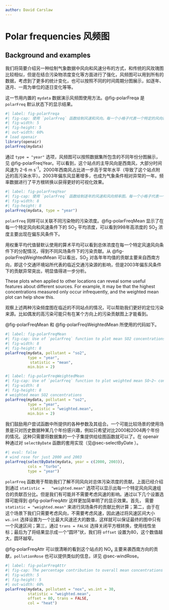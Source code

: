 ```yaml
---
author: David Carslaw
---
```


# Polar frequencies 风频图{#sec-polarFreq}

## Background and examples {#sec-polarFreqBack}

我们将简要介绍另一种绘制气象数据中风向和风速分布的方式，和传统的风玫瑰图比较相似，但是在结合污染物浓度变化等方面进行了强化，风频图可以用到所有的数据，考虑到了更多的统计变化，也可以按照不同的时间周期分图展示，如逐年、逐月、一周为单位的逐日变化等等。

这一节用内置的 `mydata` 数据演示风频图使用方法。@fig-polarFreqa 是 `polarFreq` 默认状态下的显示结果。

```r
#| label: fig-polarFreqa
#| fig-cap: 使用 `polarFreq` 函数绘制风速和风向。每一个小格子代表一个特定的风向和风速组合，格子的颜色代表出现这一个特定风向和风速的总小时数。不同颜色所代表的小时数作为图例缺省放在右侧。小时候的分段并不是线性的，这样可以更好的看到总体的分布。 圆环状的灰色虚线代表不同的风速区间。 
#| fig-width: 5
#| fig-height: 5
#| out-width: 60%
# load openair
library(openair)
polarFreq(mydata)
```

通过 `type = "year"` 选项，风频图可以按照数据集所包含的不同年份分图展示，见 @fig-polarFreqYear。可以看到，这个站点的主导风向是西南风，大部分时间风速为 2-6 m s^-1^。2000年西南风占比进一步高于常年水平（导致了这个站点附近的高污染水平）。2003年偏东风显著增多，也成为气象条件相对异常的一年。频率数据进行了平方根转换以获得更好的可视化效果。

```r
#| label: fig-polarFreqYear
#| fig-cap: 使用 `polarFreq` 函数绘制逐年的风速和风向频率图。每一个小格子代表一个特定的风向和风速组合，格子的颜色代表在当年出现这一个特定风向和风速的总小时数。不同颜色所代表的小时数作为图例缺省放在右侧。小时候的分段并不是线性的，这样可以更好的看到总体的分布。圆环状的灰色虚线代表不同的风速区间。数据所覆盖的时间段显示了每一张图的上方。
#| fig-width: 8
#| fig-height: 8
polarFreq(mydata, type = "year")
```

 `polarFreq` 同样可以关联不同污染物的污染浓度。@fig-polarFreqMean 显示了在每一个特定风向和风速条件下的 SO~2~ 平均浓度，可以看到998年高浓度的 SO~2~ 浓度主要出现在偏东风条件下。

用权重平均代值替默认使用的算术平均可以看到总体浓度在每一个特定风速风向条件下的分配情况，得到不同风场条件下的污染贡献。从 @fig-polarFreqWeightedMean 可以看出，SO~2~ 对各年年均值的贡献主要来自西南方向，即这个交通环境站所代表的临近交通污染源的影响，但是2003年偏东风条件下的贡献异常突出，明显值得进一步分析。

These plots when applied to other locations can reveal some useful features about different sources. For example, it may be that the highest concentrations measured only occur infrequently, and the weighted mean plot can help show this.

观察上述两种污染频度图在临近的不同站点的情况，可以帮助我们更好的定位污染来源。比如偶发的高污染可能只有在某个方向上的污染贡献图上才能看到。

@fig-polarFreqMean 和 @fig-polarFreqWeightedMean 所使用的代码如下。

```r
#| label: fig-polarFreqMean
#| fig-cap: Use of `polarFreq` function to plot mean SO2 concentrations (ppb) by wind speed/directions and year.
#| fig-width: 8
#| fig-height: 8
polarFreq(mydata, pollutant = "so2", 
          type = "year",
           statistic = "mean", 
          min.bin = 2)
```

```r
#| label: fig-polarFreqWeightedMean
#| fig-cap: Use of `polarFreq` function to plot weighted mean SO~2~ concentrations (ppb) by wind speed/directions and year.
#| fig-width: 8
#| fig-height: 8
# weighted mean SO2 concentrations
polarFreq(mydata, pollutant = "so2", 
          type = "year",
           statistic = "weighted.mean", 
          min.bin = 2)
```

我们鼓励用户尝试函数中所提供的各种参数及其组合。一个可能比较场景的使用场景是只对历史数据种某几个年份感兴趣，例如只希望对比2000和2004两个年份的情况。这种只需要将数据集的一个子集提供给绘图函数就可以了。在 [openair]{.pkg} 种通过对 `selectByDate` 函数的套用实现（见@sec-selectByDate ）。

```r
#| eval: false
# wind rose for just 2000 and 2003
polarFreq(selectByDate(mydata, year = c(2000, 2003)),
          cols = "turbo",
          type = "year")
```

`polarFreq` 函数用于帮助我们了解不同风向对总体污染浓度的贡献。上面已经介绍到通过 `statistic =   "weighted.mean"` 选项可以显示出每一个特定风向风速组合的贡献百分比。但是我们有可能并不需要考虑风速的影响。通过以下几个设置选择可能得到 @fig-polarFreqAttr 这样更加简单明了的显示效果。首先， 需要 `statistic = "weighted.mean"` 来进行凤场条件的贡献比例计算；第二，由于在这个场景下我们只需要考虑风向，不需要考虑风速，因此通过将风速区间大小 `ws.int` 选择设置为一个比最大风速还大的数值，这样就可以保证最终的图中只有一个风速区间；第三，通过 `trans = FALSE` 选择关闭平方根转换，使用线性坐标；最后为了将结果显示成一个“圆环”状，我们将 `offset` 设置为80，这个数值越大，圆环越窄。

@fig-polarFreqAttr 可以很清晰的看到这个站点的 NO~x~ 主要来袭西南方向的贡献，`pollutionRose` 也可以提供类似的信息，详见 @sec-windRose。

```r
#| label: fig-polarFreqAttr
#| fig-cap: The percentage contribution to overall mean concentrations of NO~x~ at Marylebone Road.
#| fig-width: 5
#| fig-height: 5
#| out-width: 60%
polarFreq(mydata, pollutant = "nox", ws.int = 30, 
          statistic = "weighted.mean",
          offset = 80, trans = FALSE, 
          col = "heat")
```
